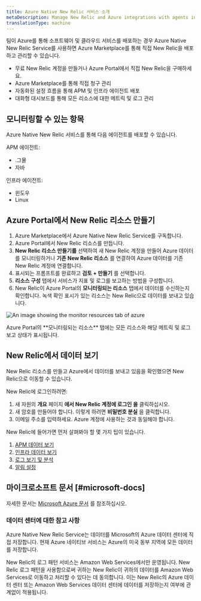 ```yaml
---
title: Azure Native New Relic 서비스 소개
metaDescription: Manage New Relic and Azure integrations with agents installed directly through the Azure Portal
translationType: machine
---
```



팀이 Azure를 통해 소프트웨어 및 클라우드 서비스를 배포하는 경우 Azure Native New Relic Service를 사용하면 Azure Marketplace를 통해 직접 New Relic을 배포하고 관리할 수 있습니다.

* 무료 New Relic 계정을 만들거나 Azure Portal에서 직접 New Relic을 구매하세요.
* Azure Marketplace를 통해 직접 청구 관리
* 자동화된 설정 흐름을 통해 APM 및 인프라 에이전트 배포
* 대화형 대시보드를 통해 모든 리소스에 대한 메트릭 및 로그 관리

## 모니터링할 수 있는 항목

Azure Native New Relic 서비스를 통해 다음 에이전트를 배포할 수 있습니다.

APM 에이전트:

* .그물
* 자바

인프라 에이전트:

* 윈도우
* Linux

## Azure Portal에서 New Relic 리소스 만들기

1. Azure Marketplace에서 Azure Native New Relic Service를 구독합니다.
2. Azure Portal에서 New Relic 리소스를 만듭니다.
3. **New Relic 리소스 만들기를** 선택하여 새 New Relic 계정을 만들어 Azure 데이터를 모니터링하거나 **기존 New Relic 리소스** 를 연결하여 Azure 데이터를 기존 New Relic 계정에 연결합니다.
4. 표시되는 프롬프트를 완료하고 **검토 + 만들기** 를 선택합니다.
5. **리소스 구성** 탭에서 서비스가 지표 및 로그를 보고하는 방법을 구성합니다.
6. New Relic이 Azure Portal의 **모니터링되는 리소스** 탭에서 데이터를 수신하는지 확인합니다. 녹색 확인 표시가 있는 리소스는 New Relic으로 데이터를 보내고 있습니다.

<img
  title="monitor-resources"
  alt="An image showing the monitor resources tab of azure"
  src={infrastructureMonitorResources}
/>

<figcaption>
  Azure Portal의 **모니터링되는 리소스** 탭에는 모든 리소스와 해당 메트릭 및 로그 보고 상태가 표시됩니다.
</figcaption>

## New Relic에서 데이터 보기

New Relic 리소스를 만들고 Azure에서 데이터를 보내고 있음을 확인했으면 New Relic으로 이동할 수 있습니다.

New Relic에 로그인하려면:

1. 새 자원의 **개요** 페이지 **에서 New Relic 계정에 로그인 을** 클릭하십시오.
2. 새 암호를 만들어야 합니다. 이렇게 하려면 **비밀번호 분실** 을 클릭합니다.
3. 이메일 주소를 입력하세요. Azure 계정에 사용하는 것과 동일해야 합니다.

New Relic에 들어가면 먼저 살펴봐야 할 몇 가지 팁이 있습니다.

1. [APM 데이터 보기](/docs/apm/apm-ui-pages/monitoring/apm-summary-page-view-transaction-apdex-usage-data)
2. [인프라 데이터 보기](/docs/infrastructure/infrastructure-ui-pages/infrastructure-ui-entities)
3. [로그 보기 및 분석](/docs/logs/ui-data/use-logs-ui/)
4. [알림 설정](/docs/alerts-applied-intelligence/new-relic-alerts/get-started/your-first-nrql-condition)

## 마이크로소프트 문서 [#microsoft-docs]

자세한 문서는 [Microsoft Azure 문서](https://learn.microsoft.com/en-us/azure/partner-solutions/new-relic/new-relic-create) 를 참조하십시오.

### 데이터 센터에 대한 참고 사항

Azure Native New Relic Service는 데이터를 Microsoft의 Azure 데이터 센터에 직접 저장합니다. 현재 Azure 네이티브 서비스는 Azure의 미국 동부 지역에 모든 데이터를 저장합니다.

New Relic의 로그 패턴 서비스는 Amazon Web Services에서만 운영됩니다. New Relic 로그 패턴을 사용함으로써 귀하는 New Relic이 귀하의 데이터를 Amazon Web Services로 이동하고 처리할 수 있다는 데 동의합니다. 이는 New Relic의 Azure 데이터 센터 또는 Amazon Web Services 데이터 센터에 데이터를 저장하는지 여부에 관계없이 적용됩니다.